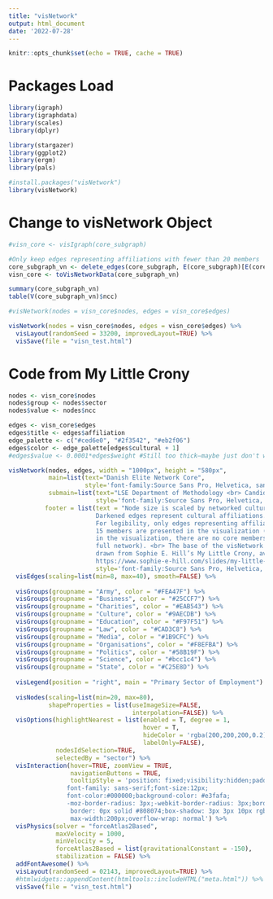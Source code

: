 ```yaml
---
title: "visNetwork"
output: html_document
date: '2022-07-28'
---
```


```r
knitr::opts_chunk$set(echo = TRUE, cache = TRUE)
```

# Packages Load
```r
library(igraph)
library(igraphdata)
library(scales)
library(dplyr)

library(stargazer)
library(ggplot2)
library(ergm)
library(pals)

#install.packages("visNetwork")
library(visNetwork)
```


# Change to visNetwork Object

```r
#visn_core <- visIgraph(core_subgraph)

#Only keep edges representing affiliations with fewer than 20 members
core_subgraph_vn <- delete_edges(core_subgraph, E(core_subgraph)[E(core_subgraph)$weight < 0.066])
visn_core <- toVisNetworkData(core_subgraph_vn)

summary(core_subgraph_vn)
table(V(core_subgraph_vn)$ncc)

#visNetwork(nodes = visn_core$nodes, edges = visn_core$edges)
```


```r
visNetwork(nodes = visn_core$nodes, edges = visn_core$edges) %>% 
  visLayout(randomSeed = 33200, improvedLayout=TRUE) %>%
  visSave(file = "visn_test.html")
```


# Code from My Little Crony

```r

nodes <- visn_core$nodes
nodes$group <- nodes$sector
nodes$value <- nodes$ncc

edges <- visn_core$edges
edges$title <- edges$affiliation
edge_palette <- c("#ced6e0", "#2f3542", "#eb2f06")
edges$color <- edge_palette[edges$cultural + 1]
#edges$value <- 0.0001*edges$weight #Still too thick—maybe just don't weight

visNetwork(nodes, edges, width = "1000px", height = "580px",
           main=list(text="Danish Elite Network Core",
                     style='font-family:Source Sans Pro, Helvetica, sans-serif;font-weight:bold;font-size:22px;text-align:left;'),
           submain=list(text="LSE Department of Methodology <br> Candidate Number: 33200",
                        style='font-family:Source Sans Pro, Helvetica, sans-serif;font-style:italic;font-size:14px;text-align:left;'),
          footer = list(text = "Node size is scaled by networked cultural capital. 
                        Darkened edges represent cultural affiliations. 
                        For legibility, only edges representing affiliations with fewer than 
                        15 members are presented in the visualization (though there are isolates 
                        in the visualization, there are no core members who are isolates in the 
                        full network). <br> The base of the visNetwork code for this visualization is 
                        drawn from Sophie E. Hill’s My Little Crony, available at 
                        https://www.sophie-e-hill.com/slides/my-little-crony/",
                        style='font-family:Source Sans Pro, Helvetica, sans-serif;font-style:italic;font-size:12px;text-align:left;')) %>%
  visEdges(scaling=list(min=8, max=40), smooth=FALSE) %>%
  
  visGroups(groupname = "Army", color = "#FEA47F") %>%
  visGroups(groupname = "Business", color = "#25CCF7") %>%
  visGroups(groupname = "Charities", color = "#EAB543") %>%
  visGroups(groupname = "Culture", color = "#9AECDB") %>%
  visGroups(groupname = "Education", color = "#F97F51") %>%
  visGroups(groupname = "Law", color = "#CAD3C8") %>%
  visGroups(groupname = "Media", color = "#1B9CFC") %>%
  visGroups(groupname = "Organisations", color = "#F8EFBA") %>%
  visGroups(groupname = "Politics", color = "#58B19F") %>%
  visGroups(groupname = "Science", color = "#bcc1c4") %>%
  visGroups(groupname = "State", color = "#C25E8D") %>%
  
  visLegend(position = "right", main = "Primary Sector of Employment") %>% 
  
  visNodes(scaling=list(min=20, max=80), 
           shapeProperties = list(useImageSize=FALSE, 
                                  interpolation=FALSE)) %>%
  visOptions(highlightNearest = list(enabled = T, degree = 1, 
                                     hover = T, 
                                     hideColor = 'rgba(200,200,200,0.2)',
                                     labelOnly=FALSE),
             nodesIdSelection=TRUE,
             selectedBy = "sector") %>%
  visInteraction(hover=TRUE, zoomView = TRUE,
                 navigationButtons = TRUE,
                 tooltipStyle = 'position: fixed;visibility:hidden;padding: 5px;
                font-family: sans-serif;font-size:12px;
                font-color:#000000;background-color: #e3fafa;
                -moz-border-radius: 3px;-webkit-border-radius: 3px;border-radius: 3px;
                 border: 0px solid #808074;box-shadow: 3px 3px 10px rgba(0, 0, 0, 0.5);
                 max-width:200px;overflow-wrap: normal') %>%
  visPhysics(solver = "forceAtlas2Based", 
             maxVelocity = 1000,
             minVelocity = 5,
             forceAtlas2Based = list(gravitationalConstant = -150),
             stabilization = FALSE) %>%
  addFontAwesome() %>%
  visLayout(randomSeed = 02143, improvedLayout=TRUE) %>%
  #htmlwidgets::appendContent(htmltools::includeHTML("meta.html")) %>%
  visSave(file = "visn_test.html")

```

